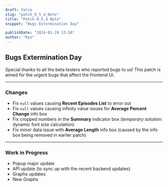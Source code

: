 ```yaml
---
draft: false
slug: "patch_0_5_4_Note"
title: "Patch 0.5.4 Note"
snippet: "Bugs Extermination Day"

publishDate: "2024-01-29 13:50"
author: "Kyo"
---
```


## Bugs Extermination Day

Special thanks to all the beta testers who reported bugs to us!
This patch is aimed for the urgent bugs that affect the frontend UI.

---

### Changes

- Fix `null` values causing **Recent Episodes List** to error out
- Fix `null` values causing infinity value issues for **Average Percent Change** info box
- Fix cropped numbers in the **Summary** indicator box (*temporary solution*: dynamic font size calculation)
- Fix minor data issue with **Average Length** info box (caused by the info box being removed in earlier patch)

---

### Work in Progress
- Popup major update 
- API update (to sync up with the recent backend updates)
- Graphs updates
- New Graphs